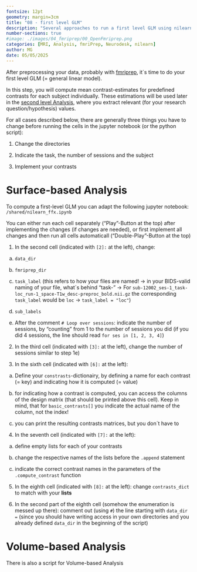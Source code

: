 ```yaml
---
fontsize: 12pt
geometry: margin=3cm
title: "08 - first level GLM"
description: "Several approaches to run a first level GLM using nilearn"
number-sections: true
#image: ./images/04_fmriprep/00_OpenFmriprep.png
categories: [MRI, Analysis, fmriPrep, Neurodesk, nilearn]
author: MG
date: 05/05/2025
---
```


After preprocessing your data, probably with [fmriprep](run_fmriprep.qmd), it´s time to do your first level GLM (= general linear model).

In this step, you will compute mean contrast-estimates for predefined contrasts for each subject individually. These estimations will be used later in the [second level Analysis](second_level_glm_nilearn.qmd), where you extract relevant (for your research question/hypothesis) values.

For all cases described below, there are generally three things you have to change before running the cells in the jupyter notebook (or the python script):

1.  Change the directories

2.  Indicate the task, the number of sessions and the subject

3.  Implement your contrasts

# Surface-based Analysis

To compute a first-level GLM you can adapt the following jupyter notebook: `/shared/nilearn_ffx.ipynb`

You can either run each cell separately ("Play"-Button at the top) after implementing the changes (if changes are needed), or first implement all changes and then run all cells automaticall ("Double-Play"-Button at the top)

1.  In the second cell (indicated with `[2]:` at the left), change:

<!-- -->

a)  `data_dir`

b)  `fmriprep_dir`

c)  `task_label` (this refers to how your files are named! $\to$ in your BIDS-valid naming of your file, what´s behind "task-" $\to$ For `sub-12002_ses-1_task-loc_run-1_space-T1w_desc-preproc_bold.nii.gz` the corresponding `task_label` would be `loc` $\to$ `task_label = "loc"`)

d)  `sub_labels`

e)  After the comment `# Loop over sessions`: indicate the number of sessions, by "counting" from 1 to the number of sessions you did (if you did 4 sessions, the line should read `for ses in [1, 2, 3, 4]`)

<!-- -->

2.  In the third cell (indicated with `[3]:` at the left), change the number of sessions similar to step 1e)

3.  In the sixth cell (indicated with `[6]:` at the left):

<!-- -->

a)  Define your `constrasts`-dictionairy, by defining a name for each contrast (= key) and indicating how it is computed (= value)

b)  for indicating how a contrast is computed, you can access the columns of the design matrix (that should be printed above this cell). Keep in mind, that for `basic_contrasts[]` you indicate the actual name of the column, not the index!

c)  you can print the resulting contrasts matrices, but you don´t have to

<!-- -->

4.  In the seventh cell (indicated with `[7]:` at the left):

<!-- -->

a)  define empty lists for each of your contrasts

b)  change the respective names of the lists before the `.append` statement

c)  indicate the correct contrast names in the parameters of the `.compute_contrast` function

<!-- -->

5.  In the eighth cell (indicated with `[8]:` at the left): change `contrasts_dict` to match with your **lists**

6.  In the second part of the eighth cell (somehow the enumeration is messed up there): comment out (using `#`) the line starting with `data_dir =` (since you should have writing access in your own directories and you already defined `data_dir` in the beginning of the script)

# Volume-based Analysis

There is also a script for Volume-based Analysis
